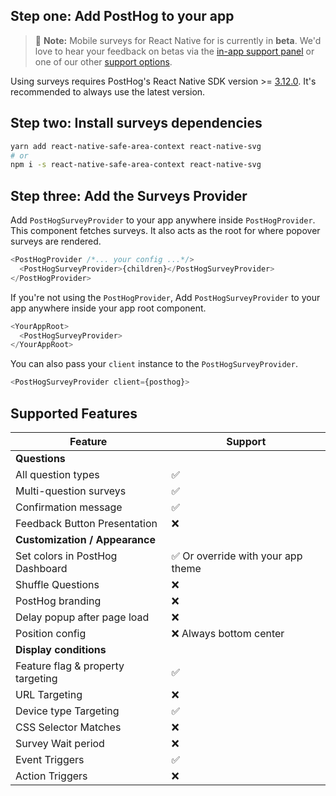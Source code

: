 ## Step one: Add PostHog to your app

> 🚧 **Note:** Mobile surveys for React Native for is currently in **beta**. We'd love to hear your feedback on betas via the [in-app support panel](https://us.posthog.com#panel=support%3Afeedback%3Asurveys%3Alow) or one of our other [support options](/docs/support-options).

Using surveys requires PostHog's React Native SDK version >= [3.12.0](https://github.com/PostHog/posthog-js-lite/releases). It's recommended to always use the latest version.


<ReactNativeInstall />

## Step two: Install surveys dependencies

```bash
yarn add react-native-safe-area-context react-native-svg
# or
npm i -s react-native-safe-area-context react-native-svg
```

## Step three: Add the Surveys Provider

Add `PostHogSurveyProvider` to your app anywhere inside `PostHogProvider`. This component fetches surveys. It also acts as the root for where popover surveys are rendered.

```ts
<PostHogProvider /*... your config ...*/>
  <PostHogSurveyProvider>{children}</PostHogSurveyProvider>
</PostHogProvider>
```

If you're not using the `PostHogProvider`, Add `PostHogSurveyProvider` to your app anywhere inside your app root component.

```ts
<YourAppRoot>
  <PostHogSurveyProvider>
</YourAppRoot>
```

You can also pass your `client` instance to the `PostHogSurveyProvider`.

```ts
<PostHogSurveyProvider client={posthog}>
```

## Supported Features

| Feature                           | Support                            |
| --------------------------------- | ---------------------------------- |
| **Questions**                     |                                    |
| All question types                | ✅                                 |
| Multi-question surveys            | ✅                                 |
| Confirmation message              | ✅                                 |
| Feedback Button Presentation      | ❌                                 |
| **Customization / Appearance**    |                                    |
| Set colors in PostHog Dashboard   | ✅ Or override with your app theme |
| Shuffle Questions                 | ❌                                 |
| PostHog branding                  | ❌                                 |
| Delay popup after page load       | ❌                                 |
| Position config                   | ❌ Always bottom center            |
| **Display conditions**            |                                    |
| Feature flag & property targeting | ✅                                 |
| URL Targeting                     | ❌                                 |
| Device type Targeting             | ✅                                 |
| CSS Selector Matches              | ❌                                 |
| Survey Wait period                | ❌                                 |
| Event Triggers                    | ✅                                 |
| Action Triggers                   | ❌                                 |
